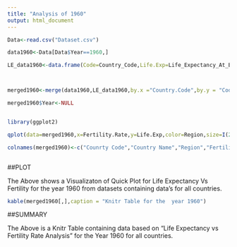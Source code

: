 ```yaml
---
title: "Analysis of 1960"
output: html_document
---
```




```r




Data<-read.csv("Dataset.csv")

data1960<-Data[Data$Year==1960,]

LE_data1960<-data.frame(Code=Country_Code,Life.Exp=Life_Expectancy_At_Birth_1960)



merged1960<-merge(data1960,LE_data1960,by.x ="Country.Code",by.y = "Code")

merged1960$Year<-NULL


library(ggplot2)

qplot(data=merged1960,x=Fertility.Rate,y=Life.Exp,color=Region,size=I(2),shape=I(17),alpha=I(0.6),main = "Life Expectancy Vs Fertility(1960)")

colnames(merged1960)<-c("Counrty Code","Country Name","Region","Fertility Rate ","Life Expectancy")



```



##PLOT

The Above shows a Visualizaton of  Quick Plot for  Life Expectancy Vs Fertility for the year 1960 from datasets containing data's for all countries.


```r

kable(merged1960[,],caption = "Knitr Table for the  year 1960")


```









##SUMMARY


The Above is a Knitr Table  containing data based on "Life Expectancy vs Fertility Rate Analysis " for the Year 1960 for all countries.

